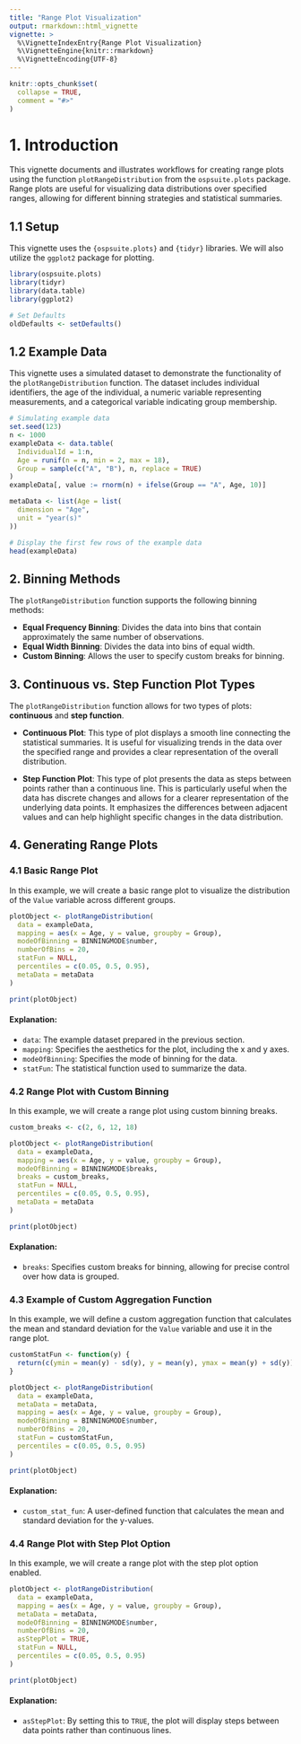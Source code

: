 ```yaml
---
title: "Range Plot Visualization"
output: rmarkdown::html_vignette
vignette: >
  %\VignetteIndexEntry{Range Plot Visualization}
  %\VignetteEngine{knitr::rmarkdown}
  %\VignetteEncoding{UTF-8}
---
```


```r
knitr::opts_chunk$set(
  collapse = TRUE,
  comment = "#>"
)
```

# 1. Introduction

This vignette documents and illustrates workflows for creating range plots using the function `plotRangeDistribution` from the `ospsuite.plots` package. Range plots are useful for visualizing data distributions over specified ranges, allowing for different binning strategies and statistical summaries.

## 1.1 Setup

This vignette uses the `{ospsuite.plots}` and `{tidyr}` libraries. We will also utilize the `ggplot2` package for plotting.

```r
library(ospsuite.plots)
library(tidyr)
library(data.table)
library(ggplot2)

# Set Defaults
oldDefaults <- setDefaults()
```

## 1.2 Example Data

This vignette uses a simulated dataset to demonstrate the functionality of the `plotRangeDistribution` function. The dataset includes individual identifiers, the age of the individual, a numeric variable representing measurements, and a categorical variable indicating group membership.

```r
# Simulating example data
set.seed(123)
n <- 1000
exampleData <- data.table(
  IndividualId = 1:n,
  Age = runif(n = n, min = 2, max = 18),
  Group = sample(c("A", "B"), n, replace = TRUE)
)
exampleData[, value := rnorm(n) + ifelse(Group == "A", Age, 10)]

metaData <- list(Age = list(
  dimension = "Age",
  unit = "year(s)"
))

# Display the first few rows of the example data
head(exampleData)
```

## 2. Binning Methods

The `plotRangeDistribution` function supports the following binning methods:

- **Equal Frequency Binning**: Divides the data into bins that contain approximately the same number of observations.
- **Equal Width Binning**: Divides the data into bins of equal width.
- **Custom Binning**: Allows the user to specify custom breaks for binning.

## 3. Continuous vs. Step Function Plot Types

The `plotRangeDistribution` function allows for two types of plots: **continuous** and **step function**.

- **Continuous Plot**: This type of plot displays a smooth line connecting the statistical summaries. It is useful for visualizing trends in the data over the specified range and provides a clear representation of the overall distribution.

- **Step Function Plot**: This type of plot presents the data as steps between points rather than a continuous line. This is particularly useful when the data has discrete changes and allows for a clearer representation of the underlying data points. It emphasizes the differences between adjacent values and can help highlight specific changes in the data distribution.

## 4. Generating Range Plots

### 4.1 Basic Range Plot

In this example, we will create a basic range plot to visualize the distribution of the `Value` variable across different groups.

```r
plotObject <- plotRangeDistribution(
  data = exampleData,
  mapping = aes(x = Age, y = value, groupby = Group),
  modeOfBinning = BINNINGMODE$number,
  numberOfBins = 20,
  statFun = NULL,
  percentiles = c(0.05, 0.5, 0.95),
  metaData = metaData
)

print(plotObject)
```

#### Explanation:
- `data`: The example dataset prepared in the previous section.
- `mapping`: Specifies the aesthetics for the plot, including the x and y axes.
- `modeOfBinning`: Specifies the mode of binning for the data.
- `statFun`: The statistical function used to summarize the data.

### 4.2 Range Plot with Custom Binning

In this example, we will create a range plot using custom binning breaks.

```r
custom_breaks <- c(2, 6, 12, 18)

plotObject <- plotRangeDistribution(
  data = exampleData,
  mapping = aes(x = Age, y = value, groupby = Group),
  modeOfBinning = BINNINGMODE$breaks,
  breaks = custom_breaks,
  statFun = NULL,
  percentiles = c(0.05, 0.5, 0.95),
  metaData = metaData
)

print(plotObject)
```

#### Explanation:
- `breaks`: Specifies custom breaks for binning, allowing for precise control over how data is grouped.

### 4.3 Example of Custom Aggregation Function

In this example, we will define a custom aggregation function that calculates the mean and standard deviation for the `Value` variable and use it in the range plot.

```r
customStatFun <- function(y) {
  return(c(ymin = mean(y) - sd(y), y = mean(y), ymax = mean(y) + sd(y)))
}

plotObject <- plotRangeDistribution(
  data = exampleData,
  metaData = metaData,
  mapping = aes(x = Age, y = value, groupby = Group),
  modeOfBinning = BINNINGMODE$number,
  numberOfBins = 20,
  statFun = customStatFun,
  percentiles = c(0.05, 0.5, 0.95)
)

print(plotObject)
```

#### Explanation:
- `custom_stat_fun`: A user-defined function that calculates the mean and standard deviation for the y-values.

### 4.4 Range Plot with Step Plot Option

In this example, we will create a range plot with the step plot option enabled.

```r
plotObject <- plotRangeDistribution(
  data = exampleData,
  mapping = aes(x = Age, y = value, groupby = Group),
  metaData = metaData,
  modeOfBinning = BINNINGMODE$number,
  numberOfBins = 20,
  asStepPlot = TRUE,
  statFun = NULL,
  percentiles = c(0.05, 0.5, 0.95)
)

print(plotObject)
```

#### Explanation:
- `asStepPlot`: By setting this to `TRUE`, the plot will display steps between data points rather than continuous lines.


